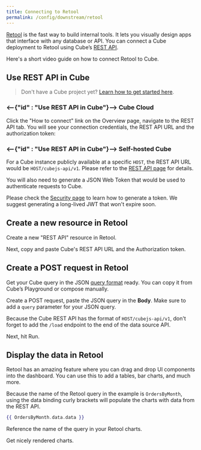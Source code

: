 ```yaml
---
title: Connecting to Retool
permalink: /config/downstream/retool
---
```


[Retool](https://retool.com/) is the fast way to build internal tools. It lets
you visually design apps that interface with any database or API. You can
connect a Cube deployment to Retool using Cube’s
[REST API](https://cube.dev/docs/rest-api).

Here's a short video guide on how to connect Retool to Cube.

<LoomVideo url="https://www.loom.com/embed/e0f5584068a44df0981372ceac85a21f" />

## Use REST API in Cube

> Don't have a Cube project yet?
> [Learn how to get started here](https://cube.dev/docs/getting-started/cloud/overview).

### <--{"id" : "Use REST API in Cube"}--> Cube Cloud

Click the "How to connect" link on the Overview page, navigate to the REST API
tab. You will see your connection credentials, the REST API URL and the
authorization token:

<Screenshot src="https://ucarecdn.com/5e861647-21df-407d-951d-6a88d5ed9f97/" />

### <--{"id" : "Use REST API in Cube"}--> Self-hosted Cube

For a Cube instance publicly available at a specific `HOST`, the REST API URL
would be `HOST/cubejs-api/v1`. Please refer to the
[REST API page](https://cube.dev/docs/rest-api) for details.

You will also need to generate a JSON Web Token that would be used to
authenticate requests to Cube.

Please check the
[Security page](https://cube.dev/docs/security#generating-json-web-tokens-jwt)
to learn how to generate a token. We suggest generating a long-lived JWT that
won't expire soon.

## Create a new resource in Retool

Create a new "REST API" resource in Retool.

<Screenshot src="https://ucarecdn.com/8a07d9ac-f33b-4aa1-8089-515694e56a63/" />

Next, copy and paste Cube's REST API URL and the Authorization token.

<Screenshot src="https://ucarecdn.com/fdab9eaa-737b-4ef9-9e08-ad15aaa2fe29/" />

## Create a POST request in Retool

Get your Cube query in the JSON
[query format](https://cube.dev/docs/query-format) ready. You can copy it from
Cube’s Playground or compose manually.

Create a POST request, paste the JSON query in the **Body**. Make sure to add a
`query` parameter for your JSON query.

Because the Cube REST API has the format of `HOST/cubejs-api/v1`, don't forget
to add the `/load` endpoint to the end of the data source API.

Next, hit Run.

<Screenshot src="https://ucarecdn.com/59b0b8a3-9efe-49d6-a2ed-4027524b8965/" />

## Display the data in Retool

Retool has an amazing feature where you can drag and drop UI components into the
dashboard. You can use this to add a tables, bar charts, and much more.

Because the name of the Retool query in the example is `OrdersByMonth`, using
the data binding curly brackets will populate the charts with data from the REST
API.

```handlebars
{{ OrdersByMonth.data.data }}
```

Reference the name of the query in your Retool charts.

<Screenshot src="https://ucarecdn.com/1b5e577a-3a1f-40b3-9a3d-b535b2cbaa8d/" />

Get nicely rendered charts.

<Screenshot src="https://ucarecdn.com/0bb0b430-29f5-407b-8be1-7bc197359927/" />

